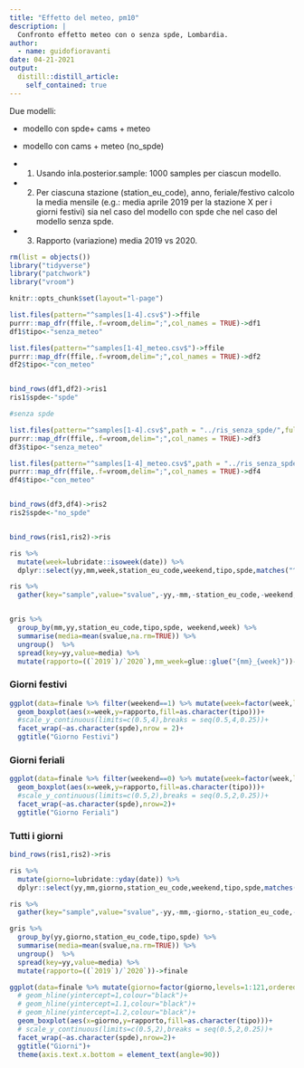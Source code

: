 ```yaml
---
title: "Effetto del meteo, pm10"
description: |
  Confronto effetto meteo con o senza spde, Lombardia.
author:
  - name: guidofioravanti
date: 04-21-2021
output:
  distill::distill_article:
    self_contained: true
---
```


Due modelli:

- modello con spde+ cams + meteo

- modello con cams + meteo (no_spde)

- 1. Usando inla.posterior.sample: 1000 samples per ciascun modello.

- 2. Per ciascuna stazione (station_eu_code), anno, feriale/festivo calcolo la media mensile (e.g.: media aprile 2019 per la stazione X per i giorni festivi) sia nel caso del modello con spde che nel caso del modello senza spde.

- 3. Rapporto (variazione) media 2019 vs 2020.


```r
rm(list = objects())
library("tidyverse")
library("patchwork")
library("vroom")

knitr::opts_chunk$set(layout="l-page")

list.files(pattern="^samples[1-4].csv$")->ffile
purrr::map_dfr(ffile,.f=vroom,delim=";",col_names = TRUE)->df1
df1$tipo<-"senza_meteo"

list.files(pattern="^samples[1-4]_meteo.csv$")->ffile
purrr::map_dfr(ffile,.f=vroom,delim=";",col_names = TRUE)->df2
df2$tipo<-"con_meteo"


bind_rows(df1,df2)->ris1
ris1$spde<-"spde"

#senza spde

list.files(pattern="^samples[1-4].csv$",path = "../ris_senza_spde/",full.names = TRUE)->ffile
purrr::map_dfr(ffile,.f=vroom,delim=";",col_names = TRUE)->df3
df3$tipo<-"senza_meteo"

list.files(pattern="^samples[1-4]_meteo.csv$",path = "../ris_senza_spde/",full.names = TRUE)->ffile
purrr::map_dfr(ffile,.f=vroom,delim=";",col_names = TRUE)->df4
df4$tipo<-"con_meteo"


bind_rows(df3,df4)->ris2
ris2$spde<-"no_spde"


bind_rows(ris1,ris2)->ris

ris %>%
  mutate(week=lubridate::isoweek(date)) %>%
  dplyr::select(yy,mm,week,station_eu_code,weekend,tipo,spde,matches("^sample.+"))->ris

ris %>%
  gather(key="sample",value="svalue",-yy,-mm,-station_eu_code,-weekend,-week,-tipo,-spde)->gris


gris %>%
  group_by(mm,yy,station_eu_code,tipo,spde, weekend,week) %>%
  summarise(media=mean(svalue,na.rm=TRUE)) %>%
  ungroup()  %>%
  spread(key=yy,value=media) %>%
  mutate(rapporto=((`2019`)/`2020`),mm_week=glue::glue("{mm}_{week}"))->finale
```

### Giorni festivi

```r
ggplot(data=finale %>% filter(weekend==1) %>% mutate(week=factor(week,levels=1:18,ordered=TRUE)))+
  geom_boxplot(aes(x=week,y=rapporto,fill=as.character(tipo)))+
  #scale_y_continuous(limits=c(0.5,4),breaks = seq(0.5,4,0.25))+
  facet_wrap(~as.character(spde),nrow = 2)+
  ggtitle("Giorno Festivi")
```

### Giorni feriali

```r
ggplot(data=finale %>% filter(weekend==0) %>% mutate(week=factor(week,levels=1:18,ordered=TRUE)))+
  geom_boxplot(aes(x=week,y=rapporto,fill=as.character(tipo)))+
  #scale_y_continuous(limits=c(0.5,2),breaks = seq(0.5,2,0.25))+
  facet_wrap(~as.character(spde),nrow=2)+
  ggtitle("Giorno Feriali")
```

### Tutti i giorni

```r
bind_rows(ris1,ris2)->ris

ris %>%
  mutate(giorno=lubridate::yday(date)) %>%
  dplyr::select(yy,mm,giorno,station_eu_code,weekend,tipo,spde,matches("^sample.+"))->ris

ris %>%
  gather(key="sample",value="svalue",-yy,-mm,-giorno,-station_eu_code,-weekend,-tipo,-spde)->gris

gris %>%
  group_by(yy,giorno,station_eu_code,tipo,spde) %>%
  summarise(media=mean(svalue,na.rm=TRUE)) %>%
  ungroup()  %>%
  spread(key=yy,value=media) %>%
  mutate(rapporto=((`2019`)/`2020`))->finale

ggplot(data=finale %>% mutate(giorno=factor(giorno,levels=1:121,ordered=TRUE,labels = 1:121)) )+
  # geom_hline(yintercept=1,colour="black")+
  # geom_hline(yintercept=1.1,colour="black")+
  # geom_hline(yintercept=1.2,colour="black")+
  geom_boxplot(aes(x=giorno,y=rapporto,fill=as.character(tipo)))+
  # scale_y_continuous(limits=c(0.5,2),breaks = seq(0.5,2,0.25))+
  facet_wrap(~as.character(spde),nrow=2)+
  ggtitle("Giorni")+
  theme(axis.text.x.bottom = element_text(angle=90))
```